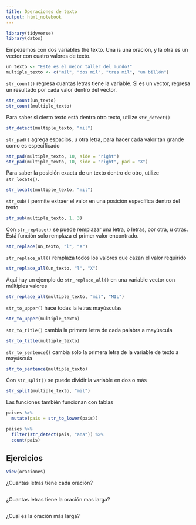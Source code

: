 ```yaml
---
title: Operaciones de texto
output: html_notebook
---
```


```r
library(tidyverse)
library(datos)
```

Empezemos con dos variables the texto.  Una is una oración, y la otra es un vector con cuatro valores de texto.

```r
un_texto <- "Este es el mejor taller del mundo!"
multiple_texto <- c("mil", "dos mil", "tres mil", "un billón")
```

`str_count()` regresa cuantas letras tiene la variable.  Si es un vector, regresa un resultado por cada valor dentro del vector.

```r
str_count(un_texto)
str_count(multiple_texto)
```

Para saber si cierto texto está dentro otro texto, utilize `str_detect()`

```r
str_detect(multiple_texto, "mil")
```

`str_pad()` agrega espacios, u otra letra, para hacer cada valor tan grande como es especificado

```r
str_pad(multiple_texto, 10, side = "right")
str_pad(multiple_texto, 10, side = "right", pad = "X")
```

Para saber la posición exacta de un texto dentro de otro, utilize `str_locate()`.

```r
str_locate(multiple_texto, "mil")
```

`str_sub()` permite extraer el valor en una posición específica dentro del texto

```r
str_sub(multiple_texto, 1, 3)
```

Con `str_replace()` se puede remplazar una letra, o letras, por otra, u otras.  Está función solo remplaza el primer valor encontrado.

```r
str_replace(un_texto, "l", "X")
```

`str_replace_all()` remplaza todos los valores que cazan el valor requirido

```r
str_replace_all(un_texto, "l", "X")
```

Aquí hay un ejemplo de `str_replace_all()` en una variable vector con múltiples valores

```r
str_replace_all(multiple_texto, "mil", "MIL")
```

`str_to_upper()` hace todas la letras mayúsculas

```r
str_to_upper(multiple_texto)
```

`str_to_title()` cambia la primera letra de cada palabra a mayúscula

```r
str_to_title(multiple_texto)
```

`str_to_sentence()` cambia solo la primera letra de la variable de texto a mayúscula

```r
str_to_sentence(multiple_texto)
```

Con `str_split()` se puede dividir la variable en dos o más 

```r
str_split(multiple_texto, "mil")
```

Las funciones también funcionan con tablas

```r
paises %>%
  mutate(pais = str_to_lower(pais))
```

```r
paises %>%
  filter(str_detect(pais, "ana")) %>%
  count(pais)
```

## Ejercicios

```r
View(oraciones)
```

¿Cuantas letras tiene cada oración?

```r

```

¿Cuantas letras tiene la oración mas larga?

```r

```

¿Cual es la oración más larga?

```r

```
